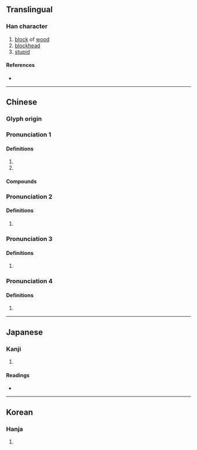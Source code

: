 {{also|梼}}
{{character info}}
==Translingual==

===Han character===
{{Han char|rn=75|rad=木|as=14|sn=18|four=44941|canj=DGNI|ids=⿰木壽}}

# [[block]] of [[wood]]
# [[blockhead]]
# [[stupid]]

====References====
* {{Han ref|kx=0558.150|dkj=15713|dj=0947.150|hdz=21306.080|uh=6AAE|ud=27310|bh=C268|bd=49768}}

----

==Chinese==
{{zh-forms|s=梼}}

===Glyph origin===
{{Han etym}}

===Pronunciation 1===
{{zh-pron
|m=táo
|c=tou4,to4
|mc=1
|oc=2
|ma=
|cat=n,a
}}

====Definitions====
{{zh-hanzi}}

# {{zh-used|檮杌|taowu}}
# {{zh-used|檮昧}}

====Compounds====
{{zh-der|檮昧|檮杌}}

===Pronunciation 2===
{{zh-pron
|m=dǎo
|c=
|mc=3
|oc=1
|cat=v
}}

====Definitions====
{{zh-hanzi}}

# {{zh-o}} {{zh-alt-form|擣|to [[pound]] with a [[pestle]]}}

===Pronunciation 3===
{{zh-pron
|m=chóu
|c=
|mc=2
|oc=3
|cat=
}}

====Definitions====
{{zh-hanzi}}

# {{rfdef|zh}}

===Pronunciation 4===
{{zh-pron
|m=dào
|c=
|mc=n
|oc=n
|cat=
}}

====Definitions====
{{zh-hanzi}}

# {{rfdef|zh}}

----

==Japanese==

===Kanji===
{{ja-kanji|grade=|rs=木14}}

# {{rfdef|ja|sort=木14}}

====Readings====
* {{ja-readings|on=とう|kun=きりかぶ,おろか,つく}}

----

==Korean==

===Hanja===
{{ko-hanja|hangeul=도|eumhun=|rv=do|mr=to|y=to}}

# {{rfdef|ko|sort=木14}}